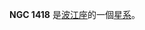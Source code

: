 {{NGCInfoBox|NGCID=NGC 1418|發現者=弗里德里希·威廉·赫歇爾|發現日期=1785年10月5日|其他編號=MCG -1-10-22|曆元=J2000.0|赤經=3時42分16.2秒
|赤緯=-4°43'54"|星座=波江座|星體=星系|星等=13.6|表面亮度=12.9|藍等=14.4}}

'''NGC 1418''' 是[[波江座|波江座]]的一個[[星系|星系]]。

{{NGCReference|1418}}
{{Catalogs|NGC=1418}}